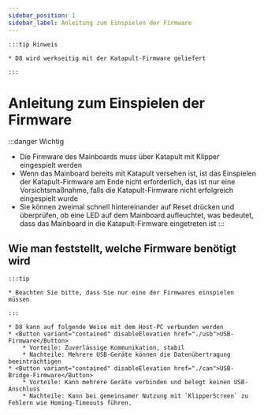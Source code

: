 ```yaml
---
sidebar_position: 1
sidebar_label: Anleitung zum Einspielen der Firmware
---
```







    :::tip Hinweis

    * D8 wird werkseitig mit der Katapult-Firmware geliefert

    :::


# Anleitung zum Einspielen der Firmware

:::danger Wichtig
* Die Firmware des Mainboards muss über Katapult mit Klipper eingespielt werden
* Wenn das Mainboard bereits mit Katapult versehen ist, ist das Einspielen der Katapult-Firmware am Ende nicht erforderlich, das ist nur eine Vorsichtsmaßnahme, falls die Katapult-Firmware nicht erfolgreich eingespielt wurde
* Sie können zweimal schnell hintereinander auf Reset drücken und überprüfen, ob eine LED auf dem Mainboard aufleuchtet, was bedeutet, dass das Mainboard in die Katapult-Firmware eingetreten ist
:::

## Wie man feststellt, welche Firmware benötigt wird

    :::tip

    * Beachten Sie bitte, dass Sie nur eine der Firmwares einspielen müssen

    :::
    
    * D8 kann auf folgende Weise mit dem Host-PC verbunden werden
    * <Button variant="contained" disableElevation href="./usb">USB-Firmware</Button>
        * Vorteile: Zuverlässige Kommunikation, stabil
        * Nachteile: Mehrere USB-Geräte können die Datenübertragung beeinträchtigen
    * <Button variant="contained" disableElevation href="./can">USB-Bridge-Firmware</Button>
        * Vorteile: Kann mehrere Geräte verbinden und belegt keinen USB-Anschluss
        * Nachteile: Kann bei gemeinsamer Nutzung mit `KlipperScreen` zu Fehlern wie Homing-Timeouts führen.